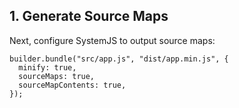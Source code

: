 <Include name="debug-id-requirement.mdx" />

## 1. Generate Source Maps

Next, configure SystemJS to output source maps:

```
builder.bundle("src/app.js", "dist/app.min.js", {
  minify: true,
  sourceMaps: true,
  sourceMapContents: true,
});
```

<Include name="sentry-cli-sourcemaps.mdx" />